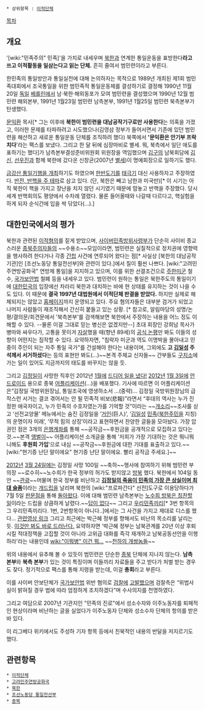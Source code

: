  * 상위항목 : [[이적단체]]

[[목차]]

== 개요 ==
'[wiki:"민족주의" 민족]'을 가치로 내세우며 [[북한]]과 연계한 통일운동을 표방한다'''라고 쓰고 이적활동을 일삼는다고 읽는 단체.''' 흔히 줄여서 범민련이라고 부른다. 

한민족의 통일방안과 통일실천에 대해 논의하자는 목적으로 1989년 개최된 제1회 범민족대회에서 조국통일을 위한 범민족적 통일운동체를 결성하기로 결정해 1990년 11월 20일 [[독일]] [[베를린]]에서 남·북한·해외동포가 모여 범민련을 결성했으며 1990년 12월 범민련 해외본부, 1991년 1월23일 범민련 남측본부, 1991년 1월25일 범민련 북측본부가 탄생했다.

[[문익환]] 목사[* 그는 이후에 '''북한이 범민련을 대남공작기구로만 사용한다'''는 의혹을 가졌고, 이러한 문제를 타파하려고 시도했으나(김영삼 정부가 들어서면서 기존에 있던 범민련을 해산하고 새로운 통일운동 단체를 조직하려 했다) 북쪽에서 ''''문익환은 안기부 프락치다''''라는 팩스를 보냈다. 그리고 한 달 뒤에 심장마비로 별세. 뭐, 북측에서 일단 애도를 표하기는 했다]가 남측본부결성준비위원회 위원장을 역임했으며 [[김구]]의 남북회담에 [[김신]], [[선우진]]과 함께 북한에 갔다온 신창균(2007년 [http://media.daum.net/society/others/view.html?cateid=1067&newsid=20050308074430115&p=hani 별세])이 명예회장으로 일하기도 했다.

[http://media.daum.net/society/others/view.html?cateid=1067&newsid=20050709103016780&p=nocut 금강산 통일기행을 개최]하기도 하였으며 [[한반도기]]를 [[태극기]] 대신 사용하자고 주장하였다.
[http://media.daum.net/breakingnews/view.html?cateid=100000&newsid=19910624103400831&p=yonhap 반전, 반핵을 주 테마]로 삼고 있다. (단, 북한은 빼고 남한과 미국만)[* 이 시기는 아직 북한이 핵을 가지고 장난을 치지 않던 시기였기 때문에 맘놓고 반핵을 주장했다. 당시 세계 반핵회의도 평양에서 수차례 열렸다. 물론 들어올때와 나갈때 다르다고, 핵실험을 하게 되자 순식간에 입을 싹 닦았다(...).]

== 대한민국에서의 평가 ==
북한과 관련된 [http://media.daum.net/breakingnews/view.html?cateid=100000&newsid=19980914115400288&p=yonhap 이적혐의]를 짙게 받았으며, [[사이버민족방위사령부]]가 단순히 사이비 종교스러운 [[종북주의자]]들의 ~~수용소~~모임이라면, 범민련은 실질적으로 정치권에 영향력을 행사하려 한다거나 각종 [[간첩]] 사건에 연루되어 왔다는 점[* 사실상 [북한의 대남공작기관]인 [조선노동당 통일전선부]와 관련이 있다.]에서 질이 훨씬 나쁘다. [wiki:"고려민주연방공화국" 연방제 통일]을 지지하고 있으며, 이를 위한 선결조건으로 [[주한미군]] 철수, [[국가보안법]] 철폐 등을 내세우고 있다. 범민련이 원하는 통일은 북한주도의 통일이기에 [[대한민국]]의 입장에선 차라리 북한과 대치하는 바에 현 상태를 유지하는 것이 나을 수도 있다. 이 때문에 '''결국 1997년 대법원에서 이적단체 판결을 받았다.''' 하지만 실제로 해체되지는 않았고 [http://www.tongil-i.net/ 홈페이지]까지 운영되고 있다. 주요 혐의자들은 대부분 검거가 되었고 나머지 사람들이 재조직해서 간신히 붙들고 있는 상황. [* 참고로, 알림마당의 성명/논평/결의문/회견문에서 '북측본부'를 검색해보면 북한에서 주장하는 내용을 어느 정도 이해할 수 있다. --물론 이걸 그대로 믿는 병신은 없겠지만--] 초대 회장인 강희남 목사가 병마와 싸우다가, 고통을 못이겨 [http://news.naver.com/main/read.nhn?mode=LSD&mid=sec&sid1=102&oid=001&aid=0002701793 자살]했을 때(향년 89세)의 [http://tongil-i.net/2006/bbs/bbs/board.php?bo_table=state&wr_id=388&sca=&sfl=wr_subject%7C%7Cwr_content&stx=%B0%AD%C8%F1%B3%B2&sop=and 공식 논평]만 봐도 이들의 성향이 어떤지는 짐작할 수 있다. 요약하자면, "침략자 미군과 역도 이명박을 몰아내고 민중이 주인이 되는 자주 통일 국가"를 건설해야 한다는 내용이며, 그외에도 '''고 [[김일성]] 주석께서 서거하셨다'''는 등의 표현만 봐도(...)~~본격 주체교 신자들~~ 간부들도 [http://www.tongilnews.com/news/articleView.html?idxno=84256 구치소]에 가는 일이 있어도 지금까지의 태도를 바꾸지는 않을 듯. 

그리고 [[김정일]]이 사망한 직후인 2012년 [[1월]]에 [http://news.chosun.com/site/data/html_dir/2012/01/07/2012010700425.html 드디어 일을 냈다!] [[2012년]] [[1월 3일]]에 [[안드로이드]] 용으로 종북 [[어플리케이션]](...)을 배포했다. 기사에 따르면 이 어플리케이션은“김정일 국방위원장님, 통일조국에 영생하소서 ...(중략)... 김정일 국방위원장님의 급작스런 서거는 결코 겪어서는 안 될 민족적 비보(悲報)”라면서 “후대의 역사는 누가 진정한 애국자이고, 누가 민족의 수호자였는가를 기억할 것”이라는 ~~[[개소리]]~~조사를 싣고 ‘선전교양물’ 메뉴에서는 숨진 김정일을 ‘[[거인]](巨人)’, ‘[[김일성]] [[민족]]([[북한]]주민을 지칭)의 운명이자 미래’, ‘무적 힘의 상징’이라고 표현하면서 찬양한 글들을 모아놨다. 가장 압권인 점은 3개의 [[은행]]계좌를 통해 ~~공작금~~후원금을 공개적으로 모집하고 있다는 것.~~본격 [[앵벌이]]~~ 어플리케이션 소개글을 통해 '저희가 가장 기대하는 것은 뭐니뭐니해도 '''후원회 가입''''으로 내심 ~~공작금~~후원금에 대한 기대를 표출하고 있다.~~[wiki:"현기증 난단 말이에요" 현기증 난단 말이에요. 빨리 공작금 주세요.]~~

[[2012년]] [[3월 24일]]에는 김정일 사망 100일 ~~축하~~행사에 참여하기 위해 범민련 부의장 ~~로수히~~노수희가 한국 정부의 허가도 받지않고 [[방북]] 했다. 북한에서 104일 동안 ~~[[관광]]~~머물며 한국 정부를 비난하고 [http://imnews.imbc.com/replay/nw1200/article/3090253_5786.html '''김정일의 죽음이 민족의 가장 큰 상실이며 최대 슬픔''']이라는 [[개드립]]을 날리며 북한의 [wiki:"프로파간다" 선전]도구로 이용당하다가 7월 5일 [[판문점]]을 통해 [http://news.kbs.co.kr/society/2012/07/05/2498594.html 돌아왔다]. 이에 대해 범민련 남측본부는 [http://news.naver.com/main/read.nhn?mode=LSD&mid=sec&sid1=100&oid=001&aid=0005687936 노수희 방북은 칭찬할 일]이라는 드립을 상큼하게 날렸다.~~[[답이 없다]]~~ 그리고 [[우리민족끼리]][* 3번 항목의 그 우리민족끼리다. 1번, 2번항목이 아니다..]에서는 그 사건을 가지고 제대로 디스를 했다... [http://youtu.be/xTRb9ILs5Ko 관련영상 링크] 그리고 최근에는 박근혜 정부를 향해서도 비난의 목소리를 날리는 듯. [http://tongil-i.net/2006/bbs/bbs/board.php?bo_table=state&wr_id=994 이것만 봐도 바로 드러난다.] 요약하자면 '박근혜 정부는 남북관계를 20년 이상 후퇴시킬 적대정책을 고집할 것이 아니라 고위급 대화를 즉각 재개하고 남북공동선언을 이행하라'라는 내용인데 [[wiki:"이뭐병" 이건 뭐...]] ~~[[천하의 개쌍놈들]]~~

위의 내용에서 유추해 볼 수 있듯이 범민련은 단순한 [[종북]] 단체에 지나지 않는다. '''남측 본부'''와 '''북측 본부'''가 있는 것이 특징이며 이들끼리 자료들을 주고 받다가 처벌 받는 경우도 잦다. 정기적으로 팩스를 통해 지령을 받는데, 이걸 '''총회'''라고 부른다. 

이를 사이버 안보단체가 [[국가보안법]] 위반 혐의로 [[검찰]]에 [[고발]]했으며 검찰측은 “위법사실이 밝혀질 경우 법에 따라 엄정하게 조치하겠다”며 수사의지를 천명하였다.

그리고 여담으로 2007년 기관지인 "민족의 진로"에서 성소수자와 이주노동자를 퇴페적인 현상이라며 비난하는 글을 실었다가 이주노동자 단체와 성소수자 단체의 항의를 받은바 있다.

이 리그베다 위키에서도 주성하 기자 항목 등에서 친북적인 내용의 반달을 저지르기도 했다.
== 관련항목 ==
 * [[이적단체]]
 * [[고려민주연방공화국]]
 * [[북한]]
 * [[조선노동당 통일전선부]]
 * [[종북]]
